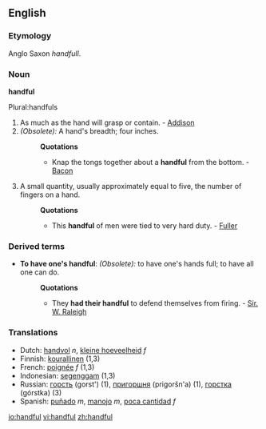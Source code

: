 ==English==

===Etymology===
Anglo Saxon ''handfull''.
===Noun===
'''handful'''

Plural:handfuls 
#As much as the hand will grasp or contain. - [[Addison]]
#''(Obsolete):'' A hand's breadth; four inches. 
#:'''Quotations'''
#:*Knap the tongs together about a '''handful''' from the bottom. - [[Bacon]]
#A small quantity, usually approximately equal to five, the number of fingers on a hand.
#:'''Quotations'''
#:*This '''handful''' of men were tied to very hard duty. - [[Fuller]]

===Derived terms===
*'''To have one's handful''': ''(Obsolete):'' to have one's hands full; to have all one can do.
*:'''Quotations'''
*:*They '''had their handful''' to defend themselves from firing. - [[Sir. W. Raleigh]]

===Translations===
*Dutch: [[handvol]] ''n'', [[kleine hoeveelheid]] ''f''
*Finnish: [[kourallinen]] (1,3)
*French: [[poignée]] ''f'' (1,3)
*Indonesian: [[genggam|segenggam]] (1,3)
*Russian: [[горсть]] (gorst') {{f}} (1), [[пригоршня]] (prigoršn'a) {{f}} (1), [[горстка]] (górstka) {{f}} (3)
*Spanish: [[puñado]] ''m'', [[manojo]] ''m'', [[poca cantidad]] ''f''

[[io:handful]]
[[vi:handful]]
[[zh:handful]]